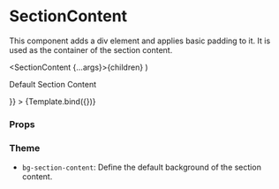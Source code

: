 
<Meta title="Components/Section/SectionContent" component={SectionContent} />

# SectionContent

This component adds a div element and applies basic padding to it.
It is used as the container of the section content.

  <SectionContent {...args}>{children}</SectionContent>
)

<Canvas>
  <Story
    name="Default"
    args={{ children: <p className="text-white">Default Section Content</p> }}
  >
    {Template.bind({})}
  </Story>
</Canvas>

### Props

<ArgsTable story="Default" />

### Theme

- `bg-section-content`: Define the default background of the section content.
